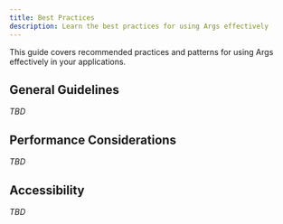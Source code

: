 ```yaml
---
title: Best Practices
description: Learn the best practices for using Args effectively
---
```


This guide covers recommended practices and patterns for using Args effectively in your applications.

## General Guidelines

_TBD_

## Performance Considerations

_TBD_

## Accessibility

_TBD_

